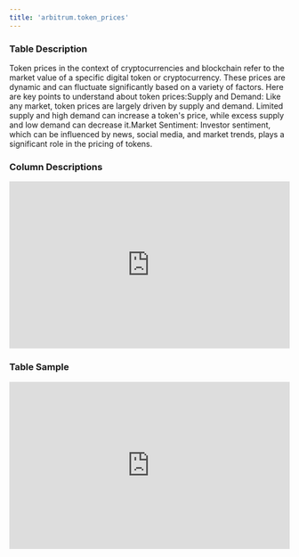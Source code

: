 ```yaml
---
title: 'arbitrum.token_prices'
---
```


### Table Description
Token prices in the context of cryptocurrencies and blockchain refer to the market value of a specific digital token or cryptocurrency. These prices are dynamic and can fluctuate significantly based on a variety of factors. Here are key points to understand about token prices:Supply and Demand: Like any market, token prices are largely driven by supply and demand. Limited supply and high demand can increase a token's price, while excess supply and low demand can decrease it.Market Sentiment: Investor sentiment, which can be influenced by news, social media, and market trends, plays a significant role in the pricing of tokens.
### Column Descriptions

<div>
    <iframe
        src="http://127.0.0.1:3000/columns/arbitrum.token_prices"
        width="100%"
        height="300px"
        frameBorder="0"
        scrolling="no"
    ></iframe>
</div>

### Table Sample

<div>
    <iframe
        src="http://127.0.0.1:3000/data/arbitrum.token_prices"
        width="100%"
        height="300px"
        frameBorder="0"
        scrolling="no"
    ></iframe>
</div>
